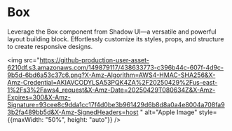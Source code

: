 # Box

Leverage the Box component from Shadow UI—a versatile and powerful layout building block. Effortlessly customize its styles, props, and structure to create responsive designs.

 <img
      src="https://github-production-user-asset-6210df.s3.amazonaws.com/149879117/438633773-c396b44c-607f-4d9c-9b5d-6bd6a53c37c6.png?X-Amz-Algorithm=AWS4-HMAC-SHA256&X-Amz-Credential=AKIAVCODYLSA53PQK4ZA%2F20250429%2Fus-east-1%2Fs3%2Faws4_request&X-Amz-Date=20250429T080634Z&X-Amz-Expires=300&X-Amz-Signature=93cee8c9dda1cc17f4d0be3b961429d6b8d8a0a4e8004a708fa93b2fa489bb5d&X-Amz-SignedHeaders=host
"
      alt="Apple Image"
      style={{maxWidth: "50%", height: "auto"}}
    />